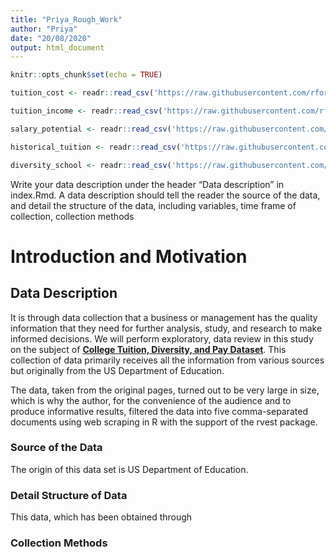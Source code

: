 ```yaml
---
title: "Priya_Rough_Work"
author: "Priya"
date: "20/08/2020"
output: html_document
---
```


```r
knitr::opts_chunk$set(echo = TRUE)
```

```r
tuition_cost <- readr::read_csv('https://raw.githubusercontent.com/rfordatascience/tidytuesday/master/data/2020/2020-03-10/tuition_cost.csv')

tuition_income <- readr::read_csv('https://raw.githubusercontent.com/rfordatascience/tidytuesday/master/data/2020/2020-03-10/tuition_income.csv') 

salary_potential <- readr::read_csv('https://raw.githubusercontent.com/rfordatascience/tidytuesday/master/data/2020/2020-03-10/salary_potential.csv')

historical_tuition <- readr::read_csv('https://raw.githubusercontent.com/rfordatascience/tidytuesday/master/data/2020/2020-03-10/historical_tuition.csv')

diversity_school <- readr::read_csv('https://raw.githubusercontent.com/rfordatascience/tidytuesday/master/data/2020/2020-03-10/diversity_school.csv')
```

Write your data description under the header “Data description” in index.Rmd. A data description should tell the reader the source of the data, and detail the structure of the data, including variables, time frame of collection, collection methods

# Introduction and Motivation

## Data Description

It is through data collection that a business or management has the quality information that they need for further analysis, study, and research to make informed decisions. We will perform exploratory, data review in this study on the subject of [**College Tuition, Diversity, and Pay Dataset**](https:/github.com / rfordatascience / tidytuesday / blob / master / data/2020/2020-03-10 / readme.md). This collection of data primarily receives all the information from various sources but originally from the US Department of Education.

The data, taken from the original pages, turned out to be very large in size, which is why the author, for the convenience of the audience and to produce informative results, filtered the data into five comma-separated documents using web scraping in R with the support of the rvest package.
 

### Source of the Data

The origin of this data set is US Department of Education.




### Detail Structure of Data

This data, which has been obtained through

### Collection Methods

